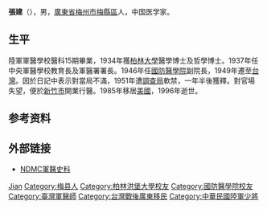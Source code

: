 '''張建'''（{{bd|1902年||1996年|6月11日|catIdx=Z张}}），男，[[廣東省|廣東省]][[梅州市|梅州市]][[梅縣區|梅縣區]]人，中国医学家。

== 生平 ==
陸軍軍醫學校醫科15期畢業，1934年獲[[柏林洪堡大學|柏林大學]]醫學博士及哲學博士。1937年任中央軍醫學校教育長及軍醫署署長。1946年任[[國防醫學院|國防醫學院]]副院長，1949年遷至[[台灣|台灣]]。因於日記中表示對當局不滿，1951年遭[[法務部調查局|調查局]]軟禁，一年半後獲釋。對官場失望，便於[[新竹市|新竹市]]開業行醫。1985年移居[[美國|美國]]，1996年逝世。

== 参考资料 ==
{{reflist}}

== 外部链接 ==
* [https://web.archive.org/web/20080516065142/http://library.ndmctsgh.edu.tw/medhum/medhum-mil.htm NDMC軍醫史料]

{{中华医学会第十五届理事会}}

{{Authority control}}
{{DEFAULTSORT: Zhang, Jian}}
[[Category:张姓|Jian]]
[[Category:梅县人|Category:梅县人]]
[[Category:柏林洪堡大學校友|Category:柏林洪堡大學校友]]
[[Category:國防醫學院校友|Category:國防醫學院校友]]
[[Category:臺灣軍醫師|Category:臺灣軍醫師]]
[[Category:台灣戰後廣東移民|Category:台灣戰後廣東移民]]
[[Category:中華民國陸軍少將|Category:中華民國陸軍少將]]

{{TW-bio-stub}}